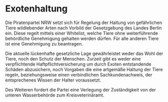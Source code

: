 = Exotenhaltung =

Die Piratenpartei NRW setzt sich für Regelung der Haltung von gefährlichen Tiere wildlebender Arten nach Vorbild der Gesetzgebung des Landes Berlin ein. Diese regelt mittels einer Whitelist, welche Tiere ohne weiterführende behördliche Genehmigung gehalten werden dürfen. Für alle anderen Tiere ist eine Genehmigung zu beantragen.

Die aktuelle lückenhafte gesetzliche Lage gewährleistet weder das Wohl der Tiere, noch den Schutz der Menschen. Zurzeit gibt es weder eine verpflichtende Haftpflichtversicherung um durch Exoten entstandende Schäden abzusichern, noch Vorgaben die eine artgemäße Haltung der Tiere regeln, beziehungsweise einen verbindlichen Sachkundenachweis, der entsprechenes Wissen der Halter voraussetzt.

Des Weiteren fordert die Partei eine Verlegung der Zuständigkeit von der unteren Wasserbehörde zum Kreisveterinäramt.
